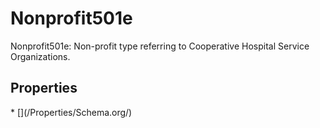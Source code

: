   
# Nonprofit501e

Nonprofit501e: Non-profit type referring to Cooperative Hospital Service Organizations.

## Properties

<Grid>
* [](/Properties/Schema.org/)
</Grid>

